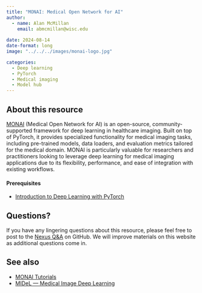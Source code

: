 ```yaml
---
title: "MONAI: Medical Open Network for AI"
author: 
  - name: Alan McMillan
    email: abmcmillan@wisc.edu
    
date: 2024-08-14
date-format: long
image: "../../../images/monai-logo.jpg"

categories: 
  - Deep learning
  - PyTorch
  - Medical imaging
  - Model hub
---
```

## About this resource

[MONAI](https://monai.io/index.html) (Medical Open Network for AI) is an open-source, community-supported framework for deep learning in healthcare imaging. Built on top of PyTorch, it provides specialized functionality for medical imaging tasks, including pre-trained models, data loaders, and evaluation metrics tailored for the medical domain. MONAI is particularly valuable for researchers and practitioners looking to leverage deep learning for medical imaging applications due to its flexibility, performance, and ease of integration with existing workflows.

#### Prerequisites
- [Introduction to Deep Learning with PyTorch](https://uw-madison-datascience.github.io/ML-X-Nexus/Learn/Workshops/Intro-Deeplearning_PyTorch.html)

## Questions?
If you have any lingering questions about this resource, please feel free to post to the [Nexus Q&A](https://github.com/UW-Madison-DataScience/ML-X-Nexus/discussions/categories/q-a) on GitHub. We will improve materials on this website as additional questions come in.

## See also
- [MONAI Tutorials](https://github.com/Project-MONAI/tutorials)
- [MIDeL — Medical Image Deep Learning](https://mayo-radiology-informatics-lab.github.io/MIDeL/index.html)
